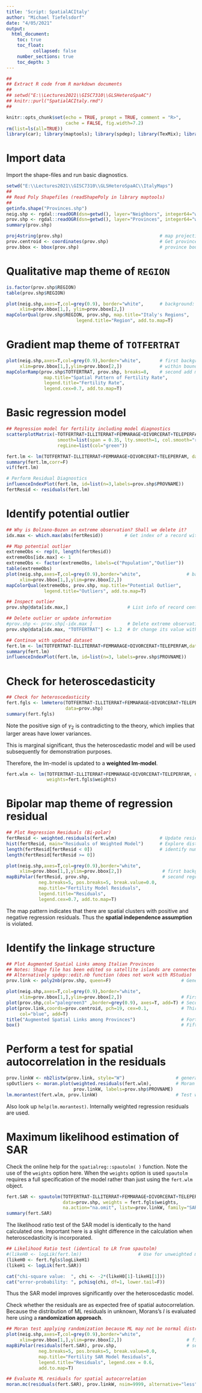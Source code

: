 ```yaml
---
title: 'Script: SpatialACItaly'
author: "Michael Tiefelsdorf"
date: "4/05/2021"
output: 
  html_document:
    toc: true
    toc_float: 
          collapsed: false
    number_sections: true          
    toc_depth: 3  
---
```

```r
##
## Extract R code from R markdown documents
##
## setwd("E:\\Lectures2021\\GISC7310\\GLSHeteroSpaAC")
## knitr::purl("SpatialACItaly.rmd")
##
```

```r
knitr::opts_chunk$set(echo = TRUE, prompt = TRUE, comment = "R>", 
                      cache = FALSE, fig.width=7.2)
rm(list=ls(all=TRUE))
library(car); library(maptools); library(spdep); library(TexMix); library(spatialreg)
```

# Import data
Import the shape-files and run basic diagnostics.
```r
setwd("E:\\Lectures2021\\GISC7310\\GLSHeteroSpaAC\\ItalyMaps")
##
## Read Poly Shapefiles (readShapePoly in library maptools)
##
getinfo.shape("Provinces.shp")
neig.shp <- rgdal::readOGR(dsn=getwd(), layer="Neighbors", integer64="warn.loss", stringsAsFactors=TRUE)
prov.shp <- rgdal::readOGR(dsn=getwd(), layer="Provinces", integer64="warn.loss", stringsAsFactors=TRUE)
summary(prov.shp)

proj4string(prov.shp)                                    # map projection
prov.centroid <- coordinates(prov.shp)                   # Get province centroids
prov.bbox <- bbox(prov.shp)                              # province bounding box for map region
```

# Qualitative map theme of `REGION`
```r
is.factor(prov.shp$REGION)
table(prov.shp$REGION)

plot(neig.shp,axes=T,col=grey(0.9), border="white",      # background: neighboring countries
     xlim=prov.bbox[1,], ylim=prov.bbox[2,])                     
mapColorQual(prov.shp$REGION, prov.shp, map.title="Italy's Regions",
                          legend.title="Region", add.to.map=T)        

```

# Gradient map theme of `TOTFERTRAT`
```r
plot(neig.shp,axes=T,col=grey(0.9),border="white",       # first background (axes=T adds lat/long frame)
     xlim=prov.bbox[1,],ylim=prov.bbox[2,])              # within bounding box
mapColorRamp(prov.shp$TOTFERTRAT, prov.shp, breaks=8,    # second add map
              map.title="Spatial Pattern of Fertility Rate",
              legend.title="Fertility Rate", 
              legend.cex=0.7, add.to.map=T)

```

# Basic regression model
```r
## Regression model for fertility including model diagnostics
scatterplotMatrix(~TOTFERTRAT+ILLITERRAT+FEMMARAGE+DIVORCERAT+TELEPERFAM, data=prov.shp,
                   smooth=list(span = 0.35, lty.smooth=1, col.smooth="red", col.var="salmon"),
                   regLine=list(col="green"))

fert.lm <- lm(TOTFERTRAT~ILLITERRAT+FEMMARAGE+DIVORCERAT+TELEPERFAM, data=prov.shp)
summary(fert.lm,corr=F)
vif(fert.lm)

# Perform Residual Diagnostics
influenceIndexPlot(fert.lm, id=list(n=3,labels=prov.shp$PROVNAME))
fertResid <- residuals(fert.lm)
```

# Identify potential outlier
```r
## Why is Bolzano-Bozen an extreme observation? Shall we delete it?
idx.max <- which.max(abs(fertResid))        # Get index of a record with "outlying" observation 

## Map potential outlier
extremeObs <- rep(0, length(fertResid))
extremeObs[idx.max] <- 1
extremeObs <- factor(extremeObs, labels=c("Population","Outlier"))
table(extremeObs)
plot(neig.shp,axes=T,col=grey(0.9),border="white",                 # background: neighboring countries
     xlim=prov.bbox[1,],ylim=prov.bbox[2,])                     
mapColorQual(extremeObs, prov.shp, map.title="Potential Outlier",
              legend.title="Outliers", add.to.map=T)        

## Inspect outlier
prov.shp@data[idx.max,]                      # List info of record centre is outlier

## Delete outlier or update information
#prov.shp <- prov.shp[-idx.max ]             # Delete extreme observation from shapefile 
prov.shp@data[idx.max, "TOTFERTRAT"] <- 1.2  # Or change its value within the shapefile

## Continue with updated dataset
fert.lm <- lm(TOTFERTRAT~ILLITERRAT+FEMMARAGE+DIVORCERAT+TELEPERFAM,data=prov.shp) # update model
summary(fert.lm)
influenceIndexPlot(fert.lm, id=list(n=3, labels=prov.shp$PROVNAME))
```

# Check for heteroscedasticity
```r
## Check for heteroscedasticity
fert.fgls <- lmHetero(TOTFERTRAT~ILLITERRAT+FEMMARAGE+DIVORCERAT+TELEPERFAM | log(FEMPOP94),
                      data=prov.shp)
summary(fert.fgls)
```
Note the positive sign of $\gamma_2$ is contradicting to the theory, which implies that larger areas have lower variances. 

This is marginal significant, thus the heteroscedastic model and will be used subsequently for demonstration purposes.

Therefore, the lm-model is updated to a __weighted lm-model__.
```r
fert.wlm <- lm(TOTFERTRAT~ILLITERRAT+FEMMARAGE+DIVORCERAT+TELEPERFAM, data=prov.shp,
               weights=fert.fgls$weights)
```

# Bipolar map theme of regression residual
```r
## Plot Regression Residuals (Bi-polar)
fertResid <- weighted.residuals(fert.wlm)                # Update residuals
hist(fertResid, main="Residuals of Weighted Model")      # Explore distribution to
length(fertResid[fertResid < 0])                         # identify number of pos/neg classes
length(fertResid[fertResid >= 0])

plot(neig.shp,axes=T,col=grey(0.9),border="white",
     xlim=prov.bbox[1,],ylim=prov.bbox[2,])               # first background
mapBiPolar(fertResid, prov.shp,                           # second regression residuals
            neg.breaks=5, pos.breaks=5, break.value=0.0, 
            map.title="Fertility Model Residuals",
            legend.title="Residuals", 
            legend.cex=0.7, add.to.map=T)
```

The map pattern indicates that there are spatial clusters with positive and negative regression residuals. Thus the __spatial independence assumption__ is violated.

# Identify the linkage structure
```r
## Plot Augmented Spatial Links among Italian Provinces
## Notes: Shape file has been edited so satellite islands are connected to mainland
## Alternatively spdep::edit.nb function (does not work with RStudio)
prov.link <- poly2nb(prov.shp, queen=F)                          # Generate neighbors links

plot(neig.shp,axes=T,col=grey(0.9),border="white",
     xlim=prov.bbox[1,],ylim=prov.bbox[2,])                      # First background
plot(prov.shp,col="palegreen3" ,border=grey(0.9), axes=T, add=T) # Second plot areas
plot(prov.link,coords=prov.centroid, pch=19, cex=0.1,            # Third plot links focused at centroids
     col="blue", add=T)
title("Augmented Spatial Links among Provinces")                 # Forth add title
box()                                                            # Fifth refresh frame
```

# Perform a test for spatial autocorrelation in the residuals
```r
prov.linkW <- nb2listw(prov.link, style="W")                   # generated row-sum standardized neighbors list
spOutliers <- moran.plot(weighted.residuals(fert.wlm),         # Moran plot with outlier diagnositics
                         prov.linkW, labels=prov.shp$PROVNAME)          
lm.morantest(fert.wlm, prov.linkW)                             # Test with W-coding scheme
```
Also look up `help(lm.morantest)`. Internally weighted regression residuals are used.

# Maximum likelihood estimation of SAR
Check the online help for the `spatialreg::spautolm( )` function. Note the use of the `weights` option here. When the `weights` option is used `spautolm` requires a full specification of the model rather than just using the `fert.wlm` object.
```r
fert.SAR <- spautolm(TOTFERTRAT~ILLITERRAT+FEMMARAGE+DIVORCERAT+TELEPERFAM, 
                     data=prov.shp, weights = fert.fgls$weights,
                     na.action="na.omit", listw=prov.linkW, family="SAR")
summary(fert.SAR)
```

The likelihood ratio test of the SAR model is identically to the hand calculated one. Important here is a slight difference in the calculation when heteroscedasticity is incorporated.
```r
## Likelihood Ratio test (identical to LR from spautolm)
#(likeH0 <- logLik(fert.lm))                     # Use for unweighted model
(likeH0 <- fert.fgls$logLikeH1)
(likeH1 <- logLik(fert.SAR))

cat("chi-square value:  ", chi <- -2*(likeH0[1]-likeH1[1]))
cat("error-probability: ", pchisq(chi, df=1, lower.tail=F))
```

Thus the SAR model improves significantly over the heteroscedastic model.

Check whether the residuals are as expected free of spatial autocorrelation. Because the distribution of ML residuals in unknown, Morans's $I$ is evaluated here using a __randomization approach__.
```r
## Moran test applying randomization because ML may not be normal distributed
plot(neig.shp,axes=T,col=grey(0.9),border="white",
     xlim=prov.bbox[1,],ylim=prov.bbox[2,])                        # first background
mapBiPolar(residuals(fert.SAR), prov.shp,                          # second regression residuals
            neg.breaks=5, pos.breaks=5, break.value=0.0, 
            map.title="Fertility SAR Model Residuals",
            legend.title="Residuals", legend.cex = 0.6,
            add.to.map=T)

## Evaluate ML residuals for spatial autocorrelation
moran.mc(residuals(fert.SAR), prov.linkW, nsim=9999, alternative="less")  
```

